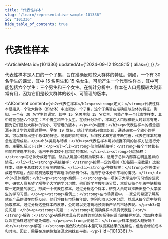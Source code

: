 ```yaml
---
title: "代表性样本"
slug: "/learn/representative-sample-101336"
id: "101336"
hide_table_of_contents: true
---
```



# 代表性样本

<ArticleMeta id={101336} updatedAt={'2024-09-12 19:48:15'} alias={`[]`} />
<div className='border-solid border-b border-t-0 my-4 border-[var(--ifm-color-gray-300)]' />

代表性样本是人口的一个子集，旨在准确反映较大群体的特征。例如，一个有 30 名学生的课堂，其中 15 名男生和 15 名女生，可能产生一个代表性样本，其中可能包括六个学生：三个男生和三个女生。在统计分析中，样本在人口规模较大时非常有用，因为它们是较大群体的较小、可管理的版本。

<AIContent content={`<h2>代表性样本</h2><p><strong>定义：</strong>代表性样本是指从一个较大群体（即总体）中选取的一个子集，这个子集旨在准确反映总体的特征。例如，一个有 30 名学生的课堂，其中 15 名男生和 15 名女生，可能产生一个代表性样本，其中可能包括六个学生：三个男生和三个女生。在统计分析中，样本在人口规模较大时非常有用，因为它们是较大群体的较小、可管理的版本。</p><h3>起源：</h3><p>代表性样本的概念起源于统计学的发展过程中。早在 19 世纪，统计学家就开始意识到，通过研究一个较小的样本，可以推断出整个总体的特征。随着时间的推移，抽样技术和方法不断完善，代表性样本的概念也逐渐成熟。</p><h3>类别与特点：</h3><p>代表性样本可以根据不同的抽样方法进行分类，主要包括以下几种：</p><ul><li><strong>简单随机抽样：</strong>每个个体都有相同的被选中机会，适用于总体较小且均匀的情况。</li><li><strong>分层抽样：</strong>将总体分成若干层，然后从每层中随机抽取样本，适用于总体内部存在明显差异的情况。</li><li><strong>系统抽样：</strong>按照一定的规则（如每隔一定数量）选取样本，适用于总体较大且有序的情况。</li><li><strong>整群抽样：</strong>将总体分成若干群组，然后随机选取若干群组中的所有个体，适用于总体分布不均的情况。</li></ul><h3>具体案例：</h3><p><strong>案例一：</strong>在一项关于大学生学习习惯的研究中，研究人员希望了解整个大学的学习习惯。他们将学生按年级分层，然后从每个年级中随机抽取一定数量的学生，形成一个代表性样本。通过分析这个样本，研究人员可以推断出整个大学学生的学习习惯。</p><p><strong>案例二：</strong>在市场调查中，一家公司希望了解某款新产品的潜在市场反应。他们将目标市场按年龄、性别和收入水平分层，然后从每个层中随机抽取样本。通过分析这些样本的反馈，公司可以更准确地预测新产品的市场表现。</p><h3>常见问题：</h3><p><strong>问题一：</strong>如何确保样本具有代表性？<br/><strong>解答：</strong>确保样本具有代表性的方法包括使用适当的抽样方法、增加样本量以及在抽样过程中避免偏差。</p><p><strong>问题二：</strong>样本量越大越好吗？<br/><strong>解答：</strong>虽然较大的样本量可以提高结果的准确性，但也会增加成本和时间。因此，需要在准确性和资源之间找到平衡。</p>`} id={101336} />
